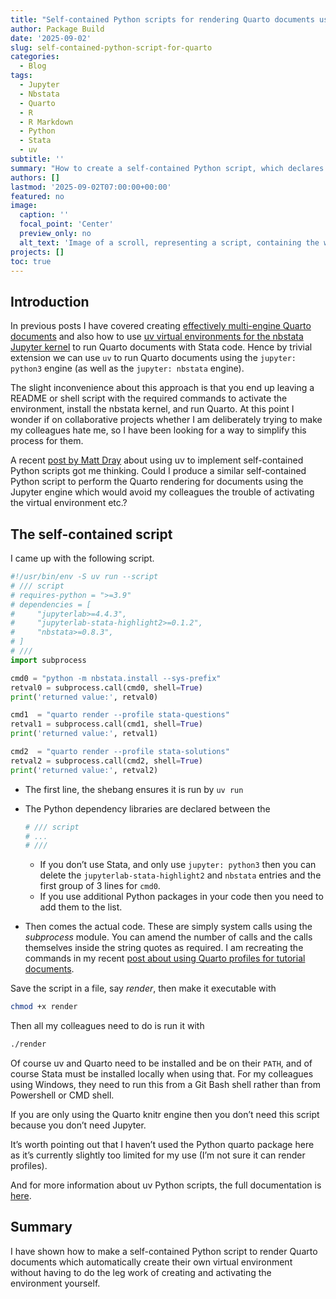 ```yaml
---
title: "Self-contained Python scripts for rendering Quarto documents using the Jupyter engine"
author: Package Build
date: '2025-09-02'
slug: self-contained-python-script-for-quarto
categories:
  - Blog
tags:
  - Jupyter
  - Nbstata
  - Quarto
  - R
  - R Markdown
  - Python
  - Stata
  - uv
subtitle: ''
summary: "How to create a self-contained Python script, which declares the dependencies for the virtual environment to run Jupyter, for rendering Quarto documents using the Jupyter engine. This allows non-technical users to simply run a single command which will setup and activate a virtual environment and have the Quarto document rendered for them and then deactivate the environment."
authors: []
lastmod: '2025-09-02T07:00:00+00:00'
featured: no
image:
  caption: ''
  focal_point: 'Center'
  preview_only: no
  alt_text: 'Image of a scroll, representing a script, containing the word Quarto and the Python and Jupyter logos.'
projects: []
toc: true
---
```


## Introduction

In previous posts I have covered creating [effectively multi-engine Quarto documents](https://remlapmot.github.io/post/2025/multi-engine-quarto/) and also how to use [uv virtual environments for the nbstata Jupyter kernel](https://remlapmot.github.io/post/2025/nbstata-uv-venv/) to run Quarto documents with Stata code. Hence by trivial extension we can use `uv` to run Quarto documents using the `jupyter: python3` engine (as well as the `jupyter: nbstata` engine).

The slight inconvenience about this approach is that you end up leaving a README or shell script with the required commands to activate the environment, install the nbstata kernel, and run Quarto. At this point I wonder if on collaborative projects whether I am deliberately trying to make my colleagues hate me, so I have been looking for a way to simplify this process for them.

A recent [post by Matt Dray](https://www.rostrum.blog/posts/2025-08-11-uv-standalone/) about using uv to implement self-contained Python scripts got me thinking. Could I produce a similar self-contained Python script to perform the Quarto rendering for documents using the Jupyter engine which would avoid my colleagues the trouble of activating the virtual environment etc.?

## The self-contained script

I came up with the following script.

```python
#!/usr/bin/env -S uv run --script
# /// script
# requires-python = ">=3.9"
# dependencies = [
#     "jupyterlab>=4.4.3",
#     "jupyterlab-stata-highlight2>=0.1.2",
#     "nbstata>=0.8.3",
# ]
# ///
import subprocess

cmd0 = "python -m nbstata.install --sys-prefix"
retval0 = subprocess.call(cmd0, shell=True)
print('returned value:', retval0)

cmd1  = "quarto render --profile stata-questions"
retval1 = subprocess.call(cmd1, shell=True)
print('returned value:', retval1)

cmd2  = "quarto render --profile stata-solutions"
retval2 = subprocess.call(cmd2, shell=True)
print('returned value:', retval2)
```

* The first line, the shebang ensures it is run by `uv run`
* The Python dependency libraries are declared between the
  ```python
  # /// script
  # ...
  # ///
  ```
  
  * If you don't use Stata, and only use `jupyter: python3` then you can delete the `jupyterlab-stata-highlight2` and `nbstata` entries and the first group of 3 lines for `cmd0`.
  * If you use additional Python packages in your code then you need to add them to the list.
* Then comes the actual code. These are simply system calls using the _subprocess_ module. You can amend the number of calls and the calls themselves inside the string quotes as required. I am recreating the commands in my recent [post about using Quarto profiles for tutorial documents](https://remlapmot.github.io/post/2025/quarto-profiles-for-tutorials/).

Save the script in a file, say _render_, then make it executable with

```sh
chmod +x render
```

Then all my colleagues need to do is run it with

```sh
./render
```

Of course uv and Quarto need to be installed and be on their `PATH`, and of course Stata must be installed locally when using that. For my colleagues using Windows, they need to run this from a Git Bash shell rather than from Powershell or CMD shell.

If you are only using the Quarto knitr engine then you don't need this script because you don't need Jupyter.

It's worth pointing out that I haven't used the Python quarto package here as it's currently slightly too limited for my use (I'm not sure it can render profiles).

And for more information about uv Python scripts, the full documentation is [here](https://docs.astral.sh/uv/guides/scripts/#creating-a-python-script).

## Summary

I have shown how to make a self-contained Python script to render Quarto documents which automatically create their own virtual environment without having to do the leg work of creating and activating the environment yourself.
